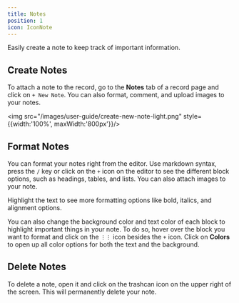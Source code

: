 ```yaml
---
title: Notes
position: 1
icon: IconNote
---
```



Easily create a note to keep track of important information. 

## Create Notes 

To attach a note to the record, go to the <b>Notes</b> tab of a record page and click on `+ New Note`. You can also format, comment, and upload images to your notes.   

<img src="/images/user-guide/create-new-note-light.png" style={{width:'100%', maxWidth:'800px'}}/>

## Format Notes 

You can format your notes right from the editor. Use markdown syntax, press the `/` key or click on the `+` icon on the editor to see the different block options, such as headings, tables, and lists. You can also attach images to your note. 

Highlight the text to see more formatting options like bold, italics, and alignment options. 

You can also change the background color and text color of each block to highlight important things in your note. To do so, hover over the block you want to format and click on the `⋮⋮` icon besides the `+` icon. Click on <b>Colors</b> to open up all color options for both the text and the background.  

## Delete Notes

To delete a note, open it and click on the trashcan icon on the upper right of the screen. This will permanently delete your note. 



